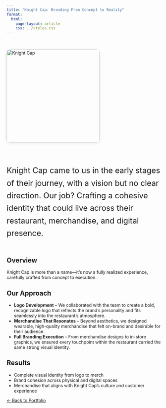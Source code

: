 ```yaml
---
title: "Knight Cap: Branding From Concept to Reality"
format: 
  html:
    page-layout: article
    css: ../styles.css
---
```


::: {style="display: flex; flex-wrap: wrap; align-items: flex-start; gap: 30px; margin-top: 2rem;"}
<img src="knightcap1.jpg" alt="Knight Cap" style="width: 300px; height: auto; border-radius: 10px; box-shadow: 0px 2px 10px rgba(0,0,0,0.1);" />

::: {style="flex: 1; min-width: 250px; max-width: 600px; font-size: 1.8em; line-height: 1.6;"}
Knight Cap came to us in the early stages of their journey, with a vision but no clear direction. Our job? Crafting a cohesive identity that could live across their restaurant, merchandise, and digital presence.
:::
:::

## Overview

Knight Cap is more than a name—it’s now a fully realized experience, carefully crafted from concept to execution.

## Our Approach

- **Logo Development** – We collaborated with the team to create a bold, recognizable logo that reflects the brand’s personality and fits seamlessly into the restaurant’s atmosphere.  
- **Merchandise That Resonates** – Beyond aesthetics, we designed wearable, high-quality merchandise that felt on-brand and desirable for their audience.  
- **Full Branding Execution** – From merchandise designs to in-store graphics, we ensured every touchpoint within the restaurant carried the same strong visual identity.

## Results

- Complete visual identity from logo to merch  
- Brand cohesion across physical and digital spaces  
- Merchandise that aligns with Knight Cap’s culture and customer experience  

[← Back to Portfolio](../index.qmd)
